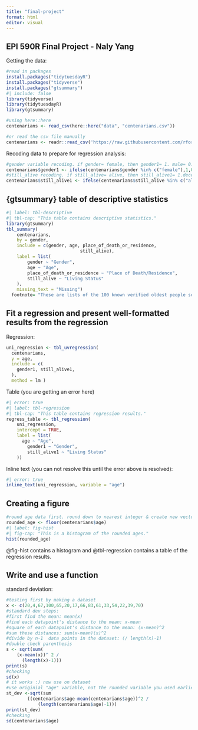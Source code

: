```yaml
---
title: "final-project"
format: html
editor: visual
---
```


## EPI 590R Final Project - Naly Yang

Getting the data:

```r
#read in packages
install.packages("tidytuesdayR")
install.packages("tidyverse")
install.packages("gtsummary")
#| include: false
library(tidyverse)
library(tidytuesdayR)
library(gtsummary)

#using here::here
centenarians <- read_csv(here::here("data", "centenarians.csv"))

#or read the csv file manually
centenarians <- readr::read_csv('https://raw.githubusercontent.com/rfordatascience/tidytuesday/master/data/2023/2023-05-30/centenarians.csv')
```

Recoding data to prepare for regression analysis:
```r
#gender variable recoding. if gender= female, then gender1= 1. male= 0.
centenarians$gender1 <- ifelse(centenarians$gender %in% c("female"),1,0)
#still_alive recoding. if still_alive= alive, then still_alive1= 1.deceased= 0.
centenarians$still_alive1 <- ifelse(centenarians$still_alive %in% c("alive"),1,0)
```

## {gtsummary} table of descriptive statistics

```r
#| label: tbl-descriptive
#| tbl-cap: "This table contains descriptive statistics."
library(gtsummary)
tbl_summary(
	centenarians,
	by = gender,
	include = c(gender, age, place_of_death_or_residence,
							still_alive),
	label = list(
		gender ~ "Gender",
		age ~ "Age",
		place_of_death_or_residence ~ "Place of Death/Residence",
		still_alive ~ "Living Status"
	),
	missing_text = "Missing")
  footnote= "These are lists of the 100 known verified oldest people sorted in descending order by age in years and days. This data comes from Wikipedia List of verified oldest people via frankiethull on Github. Source= https://github.com/rfordatascience/tidytuesday/tree/master/data/2023/2023-05-30"
```

## Fit a regression and present well-formatted results from the regression

Regression:

```r
uni_regression <- tbl_uvregression(
  centenarians,
  y = age,
  include = c(
    gender1, still_alive1,
  ),
  method = lm )
```

Table (you are getting an error here)
```r
#| error: true
#| label: tbl-regression
#| tbl-cap: "This table contains regression results."
regress_table <- tbl_regression(
	uni_regression,
	intercept = TRUE,
	label = list(
	  age ~ "Age",
		gender1 ~ "Gender",
		still_alive1 ~ "Living Status"
	))
```

Inline text (you can not resolve this until the error above is resolved):
```r
#| error: true
inline_text(uni_regression, variable = "age")
```


## Creating a figure

```r
#round age data first. round down to nearest integer & create new vector for the roudned age.
rounded_age <- floor(centenarians$age)
#| label: fig-hist
#| fig-cap: "This is a histogram of the rounded ages."
hist(rounded_age)
```

@fig-hist contains a histogram and @tbl-regression contains a table of the regression results.

## Write and use a function

standard deviation:
```r
#testing first by making a dataset
x <- c(20,4,67,100,65,20,17,66,83,61,33,54,22,39,70)
#standard dev steps:
#first find the mean: mean(x)
#find each datapoint's distance to the mean: x-mean
#square of each datapoint's distance to the mean: (x-mean)^2
#sum these distances: sum(x-mean)(x)^2
#divide by n-1  data points in the dataset: (/ length(x)-1)
#double check parenthesis
s <- sqrt(sum(
    (x-mean(x))^ 2 /
      (length(x)-1)))
print(s)
#checking
sd(x)
# it works :) now use on dataset
#use originial "age" variable, not the rounded variable you used earlier in the Figure section.
st_dev <-sqrt(sum
        ((centenarians$age-mean(centenarians$age))^2 /
            (length(centenarians$age)-1)))
print(st_dev)
#checking
sd(centenarians$age)
```

